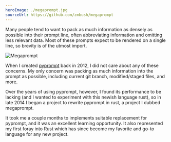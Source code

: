 ```yaml
---
heroImage: ./megaprompt.jpg
sourceUrl: https://github.com/zmbush/megaprompt
---
```


Many people tend to want to pack as much information as densely as possible into
their prompt line, often abbreviating information and omitting less relevant
data. Most of these prompts expect to be rendered on a single line, so brevity is
of the utmost import.

![Megaprompt](./megaprompt.jpg 'I did not care about any of these concerns')

When I created [pyprompt][pyprompt] back in 2012, I did not care about any of
these concerns. My only concern was packing as much information into the prompt
as possible, including current git branch, modified/staged files, and more.

Over the years of using pyprompt, however, I found its performance to be lacking
(and I wanted to experiment with this newish language rust), so in late 2014 I
began a project to rewrite pyprompt in rust, a project I dubbed megaprompt.

It took me a couple months to implements suitable replacement for pyprompt, and
it was an excellent learning opportunity. It also represented my first foray
into Rust which has since become my favorite and go-to language for any new
project.

[pyprompt]: https://github.com/zmbush/binaries/blob/master/pyprompt 'pyprompt.py'
